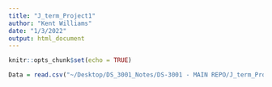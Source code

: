 ```yaml
---
title: "J_term_Project1"
author: "Kent Williams"
date: "1/3/2022"
output: html_document
---
```


```r
knitr::opts_chunk$set(echo = TRUE)
```

```r
Data = read.csv("~/Desktop/DS_3001_Notes/DS-3001 - MAIN REPO/J_term_Project1/degrees-that-pay-backcsv.csv")
```

